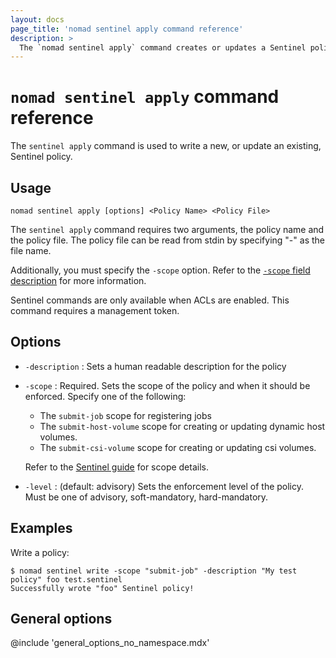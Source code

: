 ```yaml
---
layout: docs
page_title: 'nomad sentinel apply command reference'
description: >
  The `nomad sentinel apply` command creates or updates a Sentinel policy in Nomad Enterprise.
---
```


# `nomad sentinel apply` command reference

The `sentinel apply` command is used to write a new, or update an existing,
Sentinel policy.

<EnterpriseAlert product="nomad"/>

## Usage

```plaintext
nomad sentinel apply [options] <Policy Name> <Policy File>
```

The `sentinel apply` command requires two arguments, the policy name and the
policy file. The policy file can be read from stdin by specifying "-" as the
file name.

Additionally, you must specify the `-scope` option. Refer to the [`-scope` field
description](/nomad/commands/sentinel/apply#scope) for more information.

Sentinel commands are only available when ACLs are enabled. This command
requires a management token.

## Options

- `-description` : Sets a human readable description for the policy

- `-scope` : Required. Sets the scope of the policy and when it
  should be enforced. Specify one of the following:

  - The `submit-job` scope for registering jobs
  - The `submit-host-volume` scope for creating or updating dynamic host
    volumes.
  - The `submit-csi-volume` scope for creating or updating csi volumes.

  Refer to the [Sentinel guide](/nomad/docs/reference/sentinel-policy) for scope details.

- `-level` : (default: advisory) Sets the enforcement level of the policy. Must
  be one of advisory, soft-mandatory, hard-mandatory.

## Examples

Write a policy:

```shell-session
$ nomad sentinel write -scope "submit-job" -description "My test policy" foo test.sentinel
Successfully wrote "foo" Sentinel policy!
```

## General options

@include 'general_options_no_namespace.mdx'
